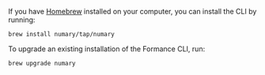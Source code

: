 If you have [Homebrew](https://brew.sh/) installed on your computer, you can install the CLI by running:
```shell
brew install numary/tap/numary
```
To upgrade an existing installation of the Formance CLI, run:
```shell
brew upgrade numary
```